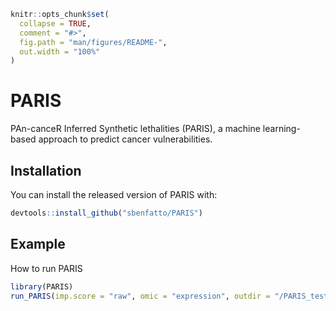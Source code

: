 

<!-- README.md is generated from README.Rmd. Please edit that file -->

```r
knitr::opts_chunk$set(
  collapse = TRUE,
  comment = "#>",
  fig.path = "man/figures/README-",
  out.width = "100%"
)
```

# PARIS

<!-- badges: start -->
<!-- badges: end -->

PAn-canceR Inferred Synthetic lethalities (PARIS), a machine learning-based approach to predict cancer vulnerabilities.

## Installation

You can install the released version of PARIS with:

```r
devtools::install_github("sbenfatto/PARIS")
```

## Example

How to run PARIS

```r
library(PARIS)
run_PARIS(imp.score = "raw", omic = "expression", outdir = "/PARIS_test", genelist_dep = yourgenelist, genelist_feat = yourgenelist2)
```

